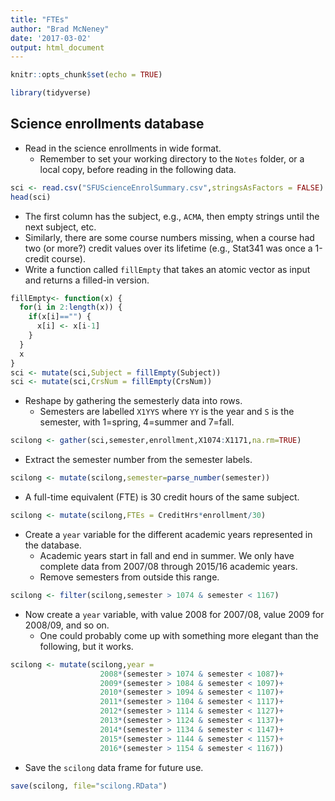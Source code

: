 ```yaml
---
title: "FTEs"
author: "Brad McNeney"
date: '2017-03-02'
output: html_document
---
```


```r
knitr::opts_chunk$set(echo = TRUE)
```

```r
library(tidyverse)
```


## Science enrollments database

- Read in the science enrollments in wide format.
    - Remember to set your working directory to the 
    `Notes` folder, or a local copy, before 
    reading in the following data.

```r
sci <- read.csv("SFUScienceEnrolSummary.csv",stringsAsFactors = FALSE)
head(sci)
```

- The first column has the subject, e.g., `ACMA`, then empty strings
until the next subject, etc. 
- Similarly, there are some course numbers missing, 
when a course had two (or more?) credit values 
over its lifetime (e.g., Stat341 was once a 1-credit course).
- Write a function called `fillEmpty` that takes
an atomic vector as input and returns a filled-in version.

```r
fillEmpty<- function(x) {
  for(i in 2:length(x)) {
    if(x[i]=="") {
      x[i] <- x[i-1]
    }
  }
  x
}
sci <- mutate(sci,Subject = fillEmpty(Subject))
sci <- mutate(sci,CrsNum = fillEmpty(CrsNum))
```

- Reshape by gathering the semesterly data into 
rows.
    - Semesters are labelled `X1YYS` where `YY` is the
    year and `S` is the semester, with 1=spring,
    4=summer and 7=fall.

```r
scilong <- gather(sci,semester,enrollment,X1074:X1171,na.rm=TRUE)
```

- Extract the semester number from the semester labels.

```r
scilong <- mutate(scilong,semester=parse_number(semester))
```

- A full-time equivalent (FTE) is 30 credit hours
of the same subject.

```r
scilong <- mutate(scilong,FTEs = CreditHrs*enrollment/30)
```

- Create a `year` variable for the different 
academic years represented in the database.
    - Academic years start in fall and end in summer.
    We only have complete data from 2007/08 through
    2015/16 academic years. 
    - Remove semesters from outside this range.

```r
scilong <- filter(scilong,semester > 1074 & semester < 1167)
```

- Now create a `year` variable, with value 2008 for 
2007/08, value 2009 for 2008/09, and so on.
    - One could probably come up with something more
    elegant than the following, but it works.

```r
scilong <- mutate(scilong,year = 
                    2008*(semester > 1074 & semester < 1087)+
                    2009*(semester > 1084 & semester < 1097)+
                    2010*(semester > 1094 & semester < 1107)+
                    2011*(semester > 1104 & semester < 1117)+
                    2012*(semester > 1114 & semester < 1127)+
                    2013*(semester > 1124 & semester < 1137)+
                    2014*(semester > 1134 & semester < 1147)+
                    2015*(semester > 1144 & semester < 1157)+
                    2016*(semester > 1154 & semester < 1167))
```

- Save the `scilong` data frame for future use.

```r
save(scilong, file="scilong.RData")
```
